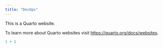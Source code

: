 ```yaml
---
title: "DevOps"
---
```


This is a Quarto website.

To learn more about Quarto websites visit <https://quarto.org/docs/websites>.

```r
1 + 1
```
